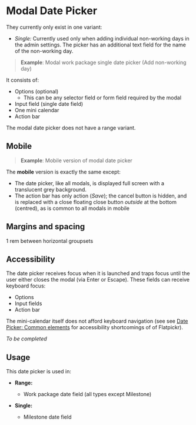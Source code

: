 <Meta title="Date Picker/Modal date picker" />

# Modal Date Picker 

They currently only exist in one variant:

- *Single:* Currently used only when adding individual non-working days in the admin settings. The picker has an additional text field for the name of the non-working day.

> **Example**: Modal work package single date picker (Add non-working day)

It consists of:

- Options (optional)
    - This can be any selector field or form field required by the modal
- Input field (single date field)
- One mini calendar
- Action bar

The modal date picker does not have a range variant.

## Mobile

> **Example**: Mobile version of modal date picker

The **mobile** version is exactly the same except:

- The date picker, like all modals, is displayed full screen with a translucent grey background.
- The action bar has only action (*Save*); the cancel button is hidden, and is replaced with a close floating close button *outside* at the bottom (centred), as is common to all modals in mobile


## Margins and spacing

1 rem between horizontal groupsets

## Accessibility

The date picker receives focus when it is launched and traps focus until the user either closes the modal (via Enter or Escape). These fields can receive keyboard focus:

- Options
- Input fields
- Action bar

The mini-calendar itself does not afford keyboard navigation (see see [Date Picker: Common elements](#) for accessibility shortcomings of of Flatpickr). 

_To be completed_ 

## Usage

This date picker is used in:

- **Range:**
    
    - Work package date field (all types except Milestone)
- **Single:**
    
    - Milestone date field